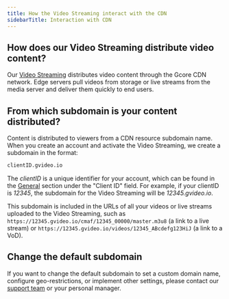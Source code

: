 ---
title: How the Video Streaming interact with the CDN
sidebarTitle: Interaction with CDN
---

## How does our Video Streaming distribute video content?

Our [Video Streaming](https://gcore.com/streaming-platform) distributes video content through the Gcore CDN network. Edge servers pull videos from storage or live streams from the media server and deliver them quickly to end users.

## From which subdomain is your content distributed?

Content is distributed to viewers from a CDN resource subdomain name. When you create an account and activate the Video Streaming, we create a subdomain in the format:

```sh
clientID.gvideo.io
 ```

The _clientID_ is a unique identifier for your account, which can be found in the [General](https://accounts.gcore.com/profile/company) section under the "Client ID" field. For example, if your clientID is _12345_, the subdomain for the Video Streaming will be _12345.gvideo.io_. 

This subdomain is included in the URLs of all your videos or live streams uploaded to the Video Streaming, such as `https://12345.gvideo.io/cmaf/12345_00000/master.m3u8` (a link to a live stream) or `https://12345.gvideo.io/videos/12345_ABcdefg123HiJ` (a link to a VoD).

## Change the default subdomain

If you want to change the default subdomain to set a custom domain name, configure geo-restrictions, or implement other settings, please contact our [support team](mailto:support@gcore.com) or your personal manager.